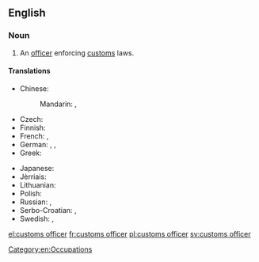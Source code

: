==English==

{{wikipedia}}

===Noun===
{{en-noun|head=[[customs]] [[officer]]}}

# An [[officer]] enforcing [[customs]] laws.

====Translations====
{{trans-top|officer}}
* Chinese:
*: Mandarin: {{t|cmn|海關職員|sc=Hani}}, {{t|cmn|海关职员|tr=hǎiguān zhíyuán|sc=Hani}}
* Czech: {{t+|cs|celník|m}}
* Finnish: {{t-|fi|tullivirkailija}}
* French: {{t+|fr|douanier|m}}, {{t+|fr|douanière|f}}
* German: {{t+|de|Zöllner|m}}, {{t-|de|Zollbeamte|m|f}}, {{t+|de|Zöllnerin|f}}
* Greek: {{t+|el|τελωνειακός|m|tr=teloneiakos}}
{{trans-mid}}
* Japanese: {{t-|ja|税関吏|tr=ぜいかんり, zeikanri|sc=Jpan}}
* Jèrriais: {{tø|roa-jer|douannyi|m}}
* Lithuanian: {{t-|lt|muitininkas|m}}
* Polish: {{t+|pl|celnik|m}}
* Russian: {{t+|ru|таможенник|m|tr=tamóžennik|sc=Cyrl}}, {{t-|ru|таможенный чиновник|m|tr=tamóžennyj činóvnik|sc=Cyrl}}
* Serbo-Croatian: {{t-|sh|carinik|m|alt=cȁrinīk}}, {{t-|sh|цариник|m}}
* Swedish: {{t+|sv|tullare|c}}, {{t-|sv|tulltjänsteman|c}}
{{trans-bottom}}

[[Category:en:Occupations]]

[[el:customs officer]]
[[fr:customs officer]]
[[pl:customs officer]]
[[sv:customs officer]]